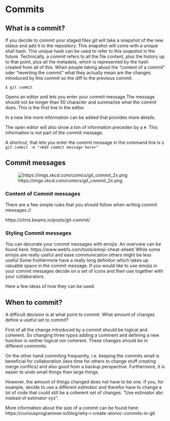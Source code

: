 # Commits

## What is a commit?

If you decide to commit your staged files git will take a snapshot of the new status and add it to the repository.
This snapshot will come with a unique sha1 hash. 
This unique hash can be used to refer to this snapshot in the future. 
Technically, a *commit* refers to all the file content, plus the history up to that point, plus all the metadata, 
which is represented by the hash created from all of this.
When people taking about the "content of a commit" oder "reverting the commit" what they actually mean are the 
changes introduced by this commit so the diff to the previous commit. 

`$ git commit`

Opens an editor and lets you enter your commit message
The message should not be longer than 50 character and summarize what the commit does.
This is the first line in the editor.

In a new line more information can be added that provides more details.

The open editor will also show a ton of information preceden by a `#`. 
This information is not part of the commit message.

A shortcut, that lets you enter the commit message in the command line is
`$ git commit -m "<Add commit message here>"`


## Commit messages

![https://imgs.xkcd.com/comics/git_commit_2x.png](img/commit_message.png)

### Content of Commit messages

There are a few simple rules that you should follow when writing commit messages.//


https://chris.beams.io/posts/git-commit/

### Styling Commit messages

You can decorate your commit messages with emojis. 
An overview can be found here:
https://www.webfx.com/tools/emoji-cheat-sheet/
While some emojis are really useful and ease communication others might be less useful
Some fruthermore have a really long definiton which takes up valuable space in the commit message.
If you would like to use emojis in your commit messages decide on a set of icons and their use together with your collaborators.

Here a few ideas of how they can be used:
 
## When to commit?

A difficult decision is at what point to commit.
What amount of changes define a useful set to commit?

First of all the change introduced by a commit should be logical and coherent.
So changing three typos adding a comment and defining a new function is neither logical nor coherent.
These changes should be in different commmits.

On the other hand commiting frequently, i.e. keeping the commits small is beneficial for collaboration 
(less time for others to change stuff creating merge conflics) and also good from a backup perspective.
Furthermore, it is easier to undo small things than large things. 

However, the amount of things changed does not have to be one.
If you, for example, decide to use a different estimator and therefor have to change a lot of code that could still
be a coherent set of changes. "Use estimator abc instead of estimator xyz".
 
More information about the size of a commit can be found here:
https://curiousprogrammer.io/blog/why-i-create-atomic-commits-in-git
